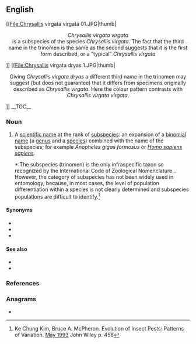 ==English==
[[File:Chrysallis virgata virgata 01.JPG|thumb|<center>''Chrysallis virgata virgata''<br>is a subspecies of the species ''Chrysallis virgata''. The fact that the third name in the trinomen is the same as the second suggests that it is the first form described, or a "typical" ''Chrysallis virgata''</center>]]
[[File:Chrysallis virgata dryas 1.JPG|thumb|<center>Giving ''Chrysallis virgata dryas'' a different third name in the trinomen may suggest (but does not guarantee) that it differs from specimens originally  described as ''Chrysallis virgata''. Here the colour pattern contrasts with ''Chrysallis virgata virgata''.</center>]]
__TOC__

===Noun===
{{wikipedia}}
{{en-noun|trinomina}}

# {{lb|en|taxonomy|zoology}} A [[scientific name]] at the rank of [[subspecies]]: an expansion of a [[binomial name]] (a [[genus]] and a [[species]]) combined with the name of the subspecies; for example  ''Anopheles gigas formosus'' or ''[[Homo sapiens sapiens]]''.
#*:The subspecies (trinomen) is the only infraspecific taxon so recognized by the International Code of Zoological Nomenclature... However, the category of subspecies has not been widely used in entomology, because, in most cases, the level of population differentiation within a species is not clearly determined and subspecies populations are difficult to identify.<ref name="KimMcPheron1993">Ke Chung Kim, Bruce A. McPheron. Evolution of Insect Pests: Patterns of Variation. [https://books.google.com/books?id=dDzqU4zO3vgC&pg=PA458|date=10 May 1993] John Wiley {{ISBN|978-0-471-60077-0}} p. 458</ref>

====Synonyms====
* {{l|en|ternary name}}
* {{l|en|three-part name}}
* {{l|en|trinomial name}}

====See also====
* {{l|en|binomen}}
* {{l|en|binomial name}}

===References===
<references/>

===Anagrams===
* {{anagrams|en|a=eimnnort|trenimon}}